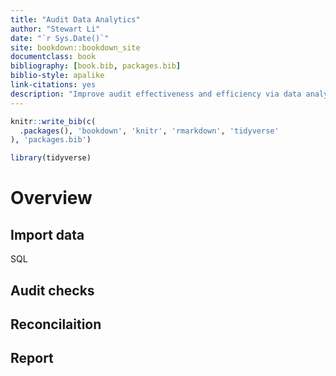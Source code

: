 ```yaml
--- 
title: "Audit Data Analytics"
author: "Stewart Li"
date: "`r Sys.Date()`"
site: bookdown::bookdown_site
documentclass: book
bibliography: [book.bib, packages.bib]
biblio-style: apalike
link-citations: yes
description: "Improve audit effectiveness and efficiency via data analytics."
---
```



```r
knitr::write_bib(c(
  .packages(), 'bookdown', 'knitr', 'rmarkdown', 'tidyverse'
), 'packages.bib')

library(tidyverse)
```


# Overview


## Import data 


SQL


## Audit checks 


## Reconcilaition



## Report



